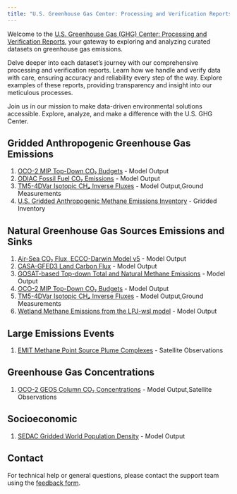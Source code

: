 ```yaml
---
title: "U.S. Greenhouse Gas Center: Processing and Verification Reports"
---
```


Welcome to the [U.S. Greenhouse Gas (GHG) Center: Processing and Verification Reports](https://earth.gov/ghgcenter), your gateway to exploring and analyzing curated datasets on greenhouse gas emissions.

Delve deeper into each dataset's journey with our comprehensive processing and verification reports. Learn how we handle and verify data with care, ensuring accuracy and reliability every step of the way. Explore examples of these reports, providing transparency and insight into our meticulous processes.

Join us in our mission to make data-driven environmental solutions accessible.
Explore, analyze, and make a difference with the U.S. GHG Center.

## Gridded Anthropogenic Greenhouse Gas Emissions
1. [OCO-2 MIP Top-Down CO₂ Budgets](processing_and_verification_reports/oco2-mip-co2budget-yeargrid-v1_Processing and Verification Report.qmd) - Model Output
2. [ODIAC Fossil Fuel CO₂ Emissions](processing_and_verification_reports/odiac-ffco2-monthgrid-v2022_Processing and Verification Report.qmd) - Model Output
3. [TM5-4DVar Isotopic CH₄ Inverse Fluxes](processing_and_verification_reports/tm54dvar-ch4flux-monthgrid-v1_Processing and Verification Report.qmd) - Model Output,Ground Measurements
4. [U.S. Gridded Anthropogenic Methane Emissions Inventory](processing_and_verification_reports/epa-ch4emission-grid-v2express_Processing and Verification Report.qmd) - Gridded Inventory

## Natural Greenhouse Gas Sources Emissions and Sinks
1. [Air-Sea CO₂ Flux, ECCO-Darwin Model v5](processing_and_verification_reports/eccodarwin-co2flux-monthgrid-v5_Processing and Verification Report.qmd) - Model Output
2. [CASA-GFED3 Land Carbon Flux](processing_and_verification_reports/casagfed-carbonflux-monthgrid-v3_Processing and Verification Report.qmd) - Model Output
3. [GOSAT-based Top-down Total and Natural Methane Emissions](processing_and_verification_reports/gosat-based-ch4budget-yeargrid-v1_Processing and Verification Report.qmd) - Model Output
4. [OCO-2 MIP Top-Down CO₂ Budgets](processing_and_verification_reports/oco2-mip-co2budget-yeargrid-v1_Processing and Verification Report.qmd) - Model Output
5. [TM5-4DVar Isotopic CH₄ Inverse Fluxes](processing_and_verification_reports/tm54dvar-ch4flux-monthgrid-v1_Processing and Verification Report.qmd) - Model Output,Ground Measurements
6. [Wetland Methane Emissions from the LPJ-wsl model](processing_and_verification_reports/lpjwsl-wetlandch4-grid-v1_Processing and Verification Report.qmd) - Model Output

## Large Emissions Events
1. [EMIT Methane Point Source Plume Complexes](processing_and_verification_reports/emit-ch4plume-v1_Processing and Verification Report.qmd) - Satellite Observations

## Greenhouse Gas Concentrations
1. [OCO-2 GEOS Column CO₂ Concentrations](processing_and_verification_reports/oco2geos-co2-daygrid-v10r_Processing and Verification Report.qmd) - Model Output,Satellite Observations

## Socioeconomic
1. [SEDAC Gridded World Population Density](processing_and_verification_reports/sedac-popdensity-yeargrid5yr-v4.11_Processing and Verification Report.qmd) - Model Output

## Contact

For technical help or general questions, please contact the support team using the [feedback form](https://docs.google.com/forms/d/e/1FAIpQLSeVWCrnca08Gt_qoWYjTo6gnj1BEGL4NCUC9VEiQnXA02gzVQ/viewform).